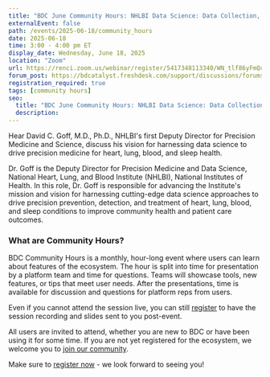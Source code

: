 ```yaml
---
title: "BDC June Community Hours: NHLBI Data Science: Data Collection, Infrastructure, Policies, and Funding to Advance Precision Medicine"
externalEvent: false
path: /events/2025-06-18/community_hours
date: 2025-06-18
time: 3:00 - 4:00 pm ET
display_date: Wednesday, June 18, 2025
location: "Zoom"
url: https://renci.zoom.us/webinar/register/5417348113340/WN_tlf86yFmQc-TqGkkUIKWGA
forum_post: https://bdcatalyst.freshdesk.com/support/discussions/forums/60000252439
registration_required: true
tags: [community hours]
seo:
  title: "BDC June Community Hours: NHLBI Data Science: Data Collection, Infrastructure, Policies, and Funding to Advance Precision Medicine"
  description:
---
```


Hear David C. Goff, M.D., Ph.D., NHLBI's first Deputy Director for Precision Medicine and Science, discuss his vision for harnessing data science to drive precision medicine for heart, lung, blood, and sleep health.

Dr. Goff is the Deputy Director for Precision Medicine and Data Science, National Heart, Lung, and Blood Institute (NHLBI), National Institutes of Health. In this role, Dr. Goff is responsible for advancing the Institute's mission and vision for harnessing cutting-edge data science approaches to drive precision prevention, detection, and treatment of heart, lung, blood, and sleep conditions to improve community health and patient care outcomes.

### What are Community Hours?

BDC Community Hours is a monthly, hour-long event where users can learn about features of the ecosystem. The hour is split into time for presentation by a platform team and time for questions. Teams will showcase tools, new features, or tips that meet user needs. After the presentations, time is available for discussion and questions for platform reps from users.

Even if you cannot attend the session live, you can still [register](https://renci.zoom.us/webinar/register/5417348113340/WN_tlf86yFmQc-TqGkkUIKWGA) to have the session recording and slides sent to you post-event.

All users are invited to attend, whether you are new to BDC or have been using it for some time. If you are not yet registered for the ecosystem, we welcome you to [join our community](/join-bdc/).

Make sure to [register now](https://renci.zoom.us/webinar/register/5417348113340/WN_tlf86yFmQc-TqGkkUIKWGA) - we look forward to seeing you!
